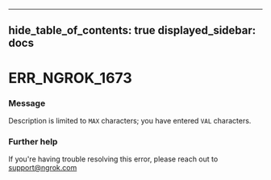 

---
hide_table_of_contents: true
displayed_sidebar: docs
---


# ERR_NGROK_1673

### Message
Description is limited to `MAX` characters; you have entered `VAL` characters.

<ErrorDetails error="err_ngrok_1673" />



### Further help
If you're having trouble resolving this error, please reach out to [support@ngrok.com](mailto:support@ngrok.com?subject=Help%20with%20ERR_NGROK_1673)

